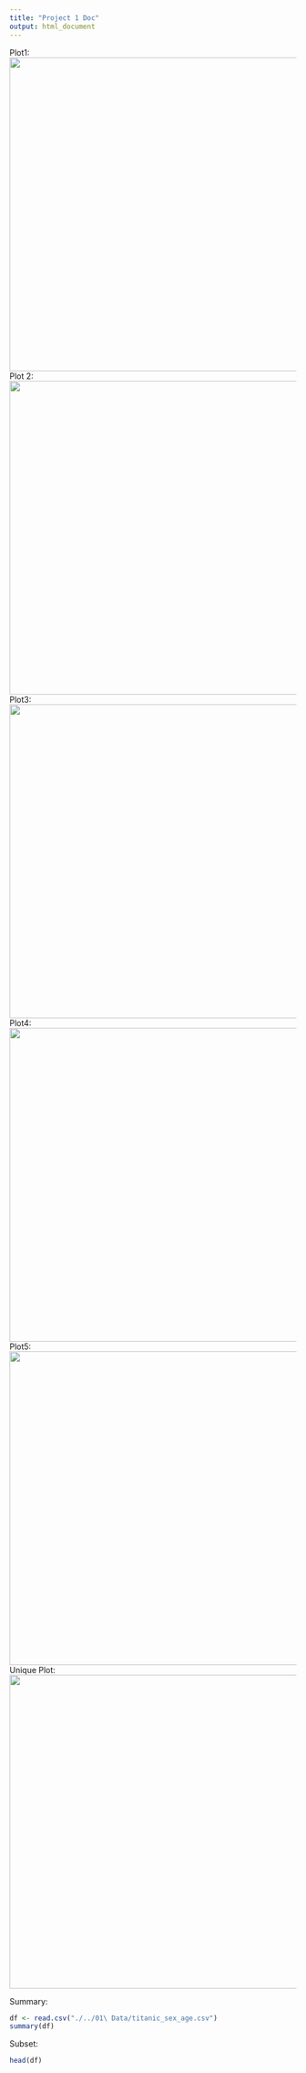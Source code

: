 ```yaml
---
title: "Project 1 Doc"
output: html_document
---
```

Plot1:
<img src="./plot1.png" width="800px" height=550px">
Plot 2:
<img src="./plot2.png" width="800px" height=550px">
Plot3:
<img src="./plot3.png" width="800px" height=550px">
Plot4:
<img src="./plot4.png" width="800px" height=550px">
Plot5:
<img src="./plot5.png" width="800px" height=550px">
Unique Plot:
<img src="./newplot.png" width="800px" height=550px">

Summary:
```r
df <- read.csv("./../01\ Data/titanic_sex_age.csv")
summary(df)
```
Subset:
```r
head(df)
```

